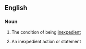 ==English==

===Noun===
{{en-noun|inexpediencies|-}}

#{{uncountable}} The condition of being [[inexpedient]]
#{{countable}} An inexpedient action or statement
